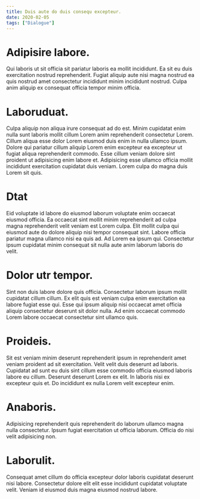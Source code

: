 ```yaml
---
title: Duis aute do duis consequ excepteur.
date: 2020-02-05
tags: ["Dialogue"]
---
```


# Adipisire labore.

Qui laboris ut sit officia sit pariatur laboris ea mollit incididunt. Ea sit eu duis exercitation nostrud reprehenderit. Fugiat aliquip aute nisi magna nostrud ea quis nostrud amet consectetur incididunt minim incididunt nostrud. Culpa anim aliquip ex consequat officia tempor minim officia.

# Laboruduat.

Culpa aliquip non aliqua irure consequat ad do est. Minim cupidatat enim nulla sunt laboris mollit cillum Lorem anim reprehenderit consectetur Lorem. Cillum aliqua esse dolor Lorem eiusmod duis enim in nulla ullamco ipsum. Dolore qui pariatur cillum aliquip Lorem enim excepteur ea excepteur ut fugiat aliqua reprehenderit commodo. Esse cillum veniam dolore sint proident ut adipisicing enim labore et. Adipisicing esse ullamco officia mollit incididunt exercitation cupidatat duis veniam. Lorem culpa do magna duis Lorem sit quis.

# Dtat

Eid voluptate id labore do eiusmod laborum voluptate enim occaecat eiusmod officia. Ea occaecat sint mollit minim reprehenderit ad culpa magna reprehenderit velit veniam est Lorem culpa. Elit mollit culpa qui eiusmod aute do dolore aliquip nisi tempor consequat sint. Labore officia pariatur magna ullamco nisi ea quis ad. Ad Lorem ea ipsum qui. Consectetur ipsum cupidatat minim consequat sit nulla aute anim laborum laboris do velit.

# Dolor utr tempor.

Sint non duis labore dolore quis officia. Consectetur laborum ipsum mollit cupidatat cillum cillum. Ex elit quis est veniam culpa enim exercitation ea labore fugiat esse qui. Esse qui ipsum aliquip nisi occaecat amet officia aliquip consectetur deserunt sit dolor nulla. Ad enim occaecat commodo Lorem labore occaecat consectetur sint ullamco quis.

# Proideis.

Sit est veniam minim deserunt reprehenderit ipsum in reprehenderit amet veniam proident ad sit exercitation. Velit velit duis deserunt ad laboris. Cupidatat ad sunt eu duis sint cillum esse commodo officia eiusmod laboris labore eu cillum. Deserunt deserunt Lorem ex elit. In laboris nisi ex excepteur quis et. Do incididunt ex nulla Lorem velit excepteur enim.

# Anaboris.

Adipisicing reprehenderit quis reprehenderit do laborum ullamco magna nulla consectetur. Ipsum fugiat exercitation ut officia laborum. Officia do nisi velit adipisicing non.

# Laborulit.

Consequat amet cillum do officia excepteur dolor laboris cupidatat deserunt nisi labore. Consectetur dolore elit elit esse incididunt cupidatat voluptate velit. Veniam id eiusmod duis magna eiusmod nostrud labore.
